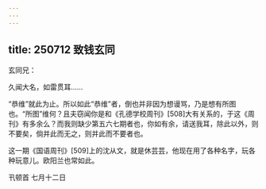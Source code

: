 ```yaml
---
---
---
```

title: 250712 致钱玄同
---




玄同兄：

久闻大名，如雷贯耳……

“恭维”就此为止。所以如此“恭维”者，倒也并非因为想谩骂，乃是想有所图也。“所图”维何？且夫窃闻你是和《孔德学校周刊》[508]大有关系的，于这《周刊》有多余么？而我则缺少第五六七期者也，你如有余，请送我耳，除此以外，则不要矣，倘并此而无之，则并此而不要者也。

这一期《国语周刊》[509]上的沈从文，就是休芸芸，他现在用了各种名字，玩各种玩意儿。欧阳兰也常如此。

卂顿首 七月十二日
